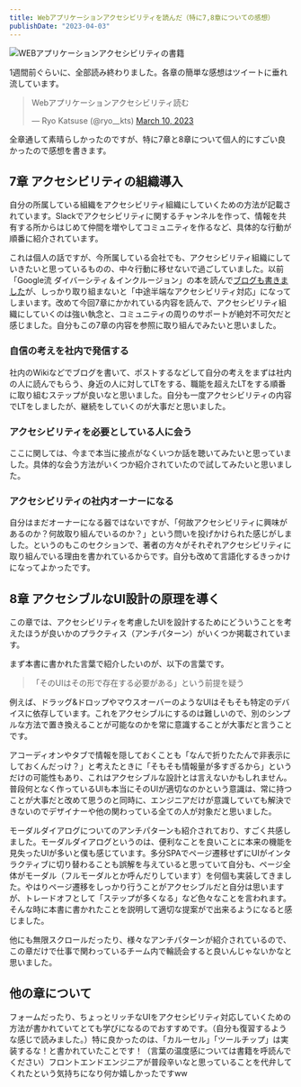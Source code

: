 ```yaml
---
title: Webアプリケーションアクセシビリティを読んだ（特に7,8章についての感想）
publishDate: "2023-04-03"
---
```



![WEBアプリケーションアクセシビリティの書籍](/images/20230402.jpg)

1週間前ぐらいに、全部読み終わりました。各章の簡単な感想はツイートに垂れ流しています。

<blockquote class="twitter-tweet"><p lang="ja" dir="ltr">Webアプリケーションアクセシビリティ読む</p>&mdash; Ryo Katsuse (@ryo__kts) <a href="https://twitter.com/ryo__kts/status/1634191482629533696?ref_src=twsrc%5Etfw">March 10, 2023</a></blockquote> <script async src="https://platform.twitter.com/widgets.js" charset="utf-8"></script>

全章通して素晴らしかったのですが、特に7章と8章について個人的にすごい良かったので感想を書きます。

## 7章 アクセシビリティの組織導入
自分の所属している組織をアクセシビリティ組織にしていくための方法が記載されています。Slackでアクセシビリティに関するチャンネルを作って、情報を共有する所からはじめて仲間を増やしてコミュニティを作るなど、具体的な行動が順番に紹介されています。

これは個人の話ですが、今所属している会社でも、アクセシビリティ組織にしていきたいと思っているものの、中々行動に移せないで過ごしていました。以前「Google流 ダイバーシティ＆インクルージョン」の本を読んで[ブログも書きました](/blog/2022/0619)が、しっかり取り組まないと「中途半端なアクセシビリティ対応」になってしまいます。改めて今回7章にかかれている内容を読んで、アクセシビリティ組織にしていくのは強い執念と、コミュニティの周りのサポートが絶対不可欠だと感じました。自分もこの7章の内容を参照に取り組んでみたいと思いました。

### 自信の考えを社内で発信する

社内のWikiなどでブログを書いて、ポストするなどして自分の考えをまずは社内の人に読んでもらう、身近の人に対してLTをする、職能を超えたLTをする順番に取り組むステップが良いなと思いました。自分も一度アクセシビリティの内容でLTをしましたが、継続をしていくのが大事だと思いました。


### アクセシビリティを必要としている人に会う

ここに関しては、今まで本当に接点がなくいつか話を聴いてみたいと思っていました。具体的な会う方法がいくつか紹介されていたので試してみたいと思いました。

### アクセシビリティの社内オーナーになる

自分はまだオーナーになる器ではないですが、「何故アクセシビリティに興味があるのか？何故取り組んでいるのか？」という問いを投げかけられた感じがしました。というのもこのセクションで、著者の方々がそれぞれアクセシビリティに取り組んでいる理由を書かれているからです。自分も改めて言語化するきっかけになってよかったです。



## 8章 アクセシブルなUI設計の原理を導く

この章では、アクセシビリティを考慮したUIを設計するためにどういうことを考えたほうが良いかのプラクティス（アンチパターン）がいくつか掲載されています。

まず本書に書かれた言葉で紹介したいのが、以下の言葉です。

> 「そのUIはその形で存在する必要がある」という前提を疑う

例えば、ドラッグ&ドロップやマウスオーバーのようなUIはそもそも特定のデバイスに依存しています。これをアクセシブルにするのは難しいので、別のシンプルな方法で置き換えることが可能なのかを常に意識することが大事だと言うことです。

アコーディオンやタブで情報を隠しておくことも「なんで折りたたんで非表示にしておくんだっけ？」と考えたときに「そもそも情報量が多すぎるから」というだけの可能性もあり、これはアクセシブルな設計とは言えないかもしれません。普段何となく作っているUIも本当にそのUIが適切なのかという意識は、常に持つことが大事だと改めて思うのと同時に、エンジニアだけが意識していても解決できないのでデザイナーや他の関わっている全ての人が対象だと思いました。

モーダルダイアログについてのアンチパターンも紹介されており、すごく共感しました。モーダルダイアログというのは、便利なことを良いことに本来の機能を見失ったUIが多いと僕も感じています。多分SPAでページ遷移せずにUIがインタラクティブに切り替わることも誤解を与えていると思っていて自分も、ページ全体がモーダル（フルモーダルとか呼んだりしています）を何個も実装してきました。やはりページ遷移をしっかり行うことがアクセシブルだと自分は思いますが、トレードオフとして「ステップが多くなる」など色々なことを言われます。そんな時に本書に書かれたことを説明して適切な提案がで出来るようになると感じました。

他にも無限スクロールだったり、様々なアンチパターンが紹介されているので、この章だけで仕事で関わっているチーム内で輪読会すると良いんじゃないかなと思いました。


## 他の章について

フォームだったり、ちょっとリッチなUIをアクセシビリティ対応していくための方法が書かれていてとても学びになるのでおすすめです。（自分も復習するような感じで読みました。）特に良かったのは、「カルーセル」「ツールチップ」は実装するな！と書かれていたことです！（言葉の温度感については書籍を呼読んでください）フロントエンドエンジニアが普段辛いなと思っていることを代弁してくれたという気持ちになり何か嬉しかったですww


<LinkCard url="https://www.amazon.co.jp/-/en/%E4%BC%8A%E5%8E%9F-%E5%8A%9B%E4%B9%9F/dp/4297133660" />
